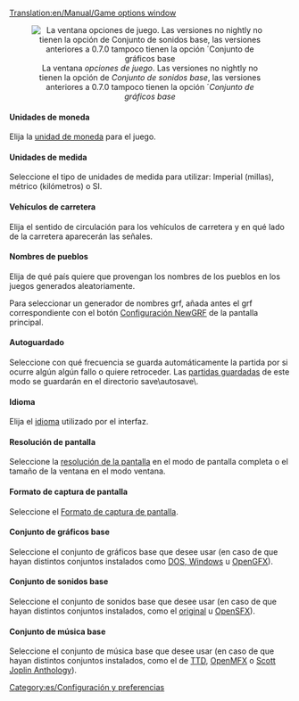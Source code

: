 [[Translation:en/Manual/Game options window]]
{{es/Tabla de contenido}}
<center>[[File:es/game options.png|center|none|frame|La ventana ''opciones de juego''. Las versiones no nightly no tienen la opción de ''Conjunto de sonidos base'', las versiones anteriores a 0.7.0 tampoco tienen la opción ´''Conjunto de gráficos base'']]</center>

====Unidades de moneda====
Elija la [[es/Moneda|unidad de moneda]] para el juego.

====Unidades de medida====
Seleccione el tipo de unidades de medida para utilizar: Imperial (millas), métrico (kilómetros) o SI.

====Vehículos de carretera====
Elija el sentido de circulación para los vehículos de carretera y en qué lado de la carretera aparecerán las señales.

====Nombres de pueblos====
Elija de qué país quiere que provengan los nombres de los pueblos en los juegos generados aleatoriamente.

Para seleccionar un generador de nombres grf, añada antes el grf correspondiente con el botón [[es/Configuración NewGRF|Configuración NewGRF]] de la pantalla principal.

====Autoguardado====
Seleccione con qué frecuencia se guarda automáticamente la partida por si ocurre algún algún fallo o quiere retroceder. Las [[es/Autoguardado|partidas guardadas]] de este modo se guardarán en el directorio save\autosave\.

====Idioma====
Elija el [[es/Idioma|idioma]] utilizado por el interfaz.

====Resolución de pantalla====
Seleccione la [[es/resolución de pantalla|resolución de la pantalla]] en el modo de pantalla completa o el tamaño de la ventana en el modo ventana.

====Formato de captura de pantalla====
Seleccione el [[es/Formato de captura de pantalla|Formato de captura de pantalla]].

====Conjunto de gráficos base====
Seleccione el conjunto de gráficos base que desee usar (en caso de que hayan distintos conjuntos instalados como [[es/Archive/Manual/Preguntas frecuentes sobre la instalación#¿Qué archivos necesito de TTD?|DOS, Windows]] u [[es/Archive/Community/Reemplazo de gráficos|OpenGFX]]).

====Conjunto de sonidos base====
Seleccione el conjunto de sonidos base que desee usar (en caso de que hayan distintos conjuntos instalados, como el [[es/Archive/Manual/Preguntas frecuentes sobre la instalación#¿Qué archivos necesito de TTD?|original]] u [[es/Archive/Community/Reemplazo de efectos de sonido|OpenSFX]]).

====Conjunto de música base====
Seleccione el conjunto de música base que desee usar (en caso de que hayan distintos conjuntos instalados, como el de [[es/Archive/Manual/Preguntas frecuentes sobre la instalación#¿Qué archivos necesito de TTD?|TTD]], [[es/OpenMFX|OpenMFX]] o [[es/Scott Joplin Anthology|Scott Joplin Anthology]]).

[[Category:es/Configuración y preferencias]]